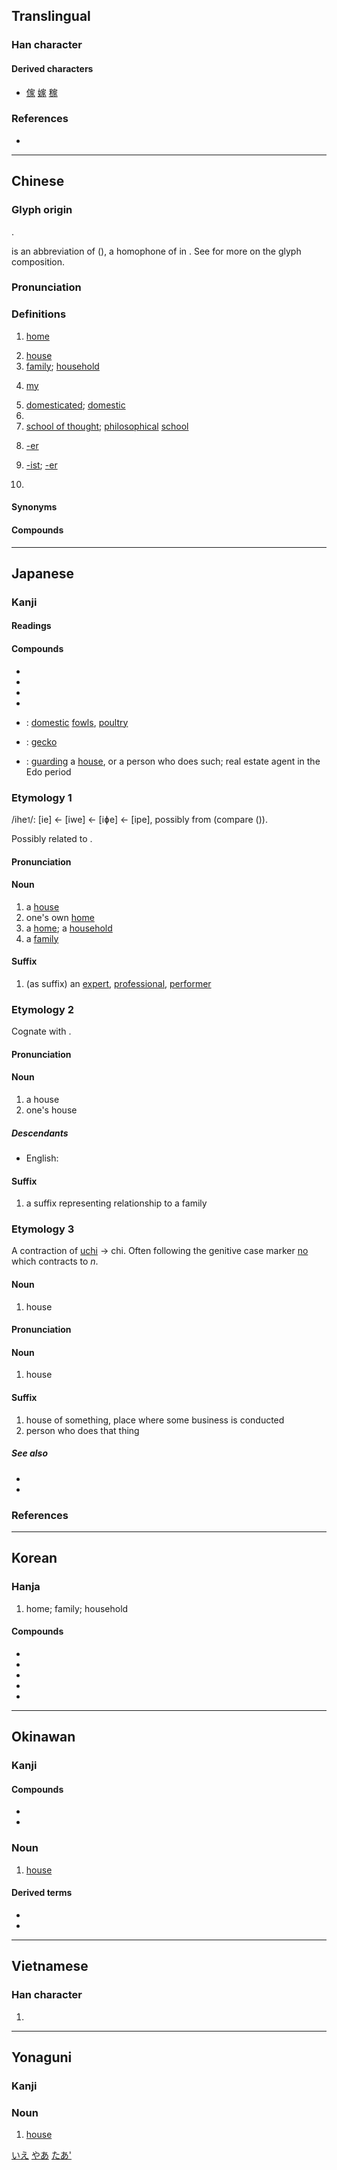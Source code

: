 {{character info/new}}
{{also|傢|冢|冡}}
==Translingual==
{{stroke order|strokes=10}}
{{stroke order|type=animate}}

===Han character===
{{Han char|rn=40|rad=宀|as=07|sn=10|four=30232|canj=JMSO|ids=⿱宀豕}}

====Derived characters====
* [[傢]] [[嫁]] [[稼]]

===References===
* {{Han ref|kx=0286.170|dkj=07169|dj=0566.030|hdz=20930.150|uh=5BB6|ud=23478|bh=AE61|bd=44641}}

----

==Chinese==
{{zh-forms}}

===Glyph origin===
{{Han etym}}
{{Han compound|宀|豕|c1=s|c2=p|t1=roof|t2=pig|ls=psc|no_och2=y}}.

{{lang|zh|豕}} is an abbreviation of {{och-l|豭|male pig, boar}} (''{{w|Shuowen Jiezi}}''), a homophone of {{zh-l|家}} in {{w|Old Chinese}}. See {{zh-l|*豭}} for more on the glyph composition.

===Pronunciation===
{{zh-pron
|m=jiā,jia
|ma=y
|c=gaa1
|h=pfs=kâ
|md=gă
|mn=ke/ka
|mn_note=ke - vernacular; ka - literary
|mn-t=gê1
|w=1ka,1jia
|w_note=1jia is literary
|mc=y
|oc=y
|cat=n,suf,cls,pron
}}

===Definitions===
{{zh-hanzi}}

# [[home]]
#: {{zh-x|我 的 家 就 在 這裡。|My '''home''' is here.}}
# [[house]]
# [[family]]; [[household]]
#: {{zh-x|家庭|family}}
#: {{zh-x|家族|clan; family}}
# {{lb|zh|polite|for family member}} [[my]]
# [[domesticated]]; [[domestic]]
# {{n-g|Classifier for families, businesses and companies.}}
# [[school of thought]]; [[philosophical]] [[school]]
#: {{zh-x|^儒家|Confucian school}}
#: {{zh-x|^道家|Daoist School}}
# {{n-g|Suffix denoting a person with a certain occupation or social standing.}} [[-er]]
# {{n-g|Suffix denoting specialist in a certain activity or field.}} [[-ist]]; [[-er]]
#: {{zh-x|藝術家|artist}}
#: {{zh-x|科學家|scientist}}
# {{surname|lang=zh}}

====Synonyms====
{{zh-dial}}
{{zh-dial|房子}}

====Compounds====
{{zh-der|家財|家蠶|家產|家長里短|家長里短兒|家常|家常便飯|家常話|家仇|家醜|家畜|家傳|家祠|家慈|家大業大|家當|家當兒|家道|家底|家底兒|家電|家丁|家法|家訪|家風|家父|家鴿|家館|家規|家戶|傢伙|家雞|家給人足|家計|家祭|家家|家家兒|家家戶戶|家教|家姐|家景|家境|家居|家具|家眷|家君|家口|家累|家裡|家門|家廟|家母|家娘|家奴|家貧如洗|家破人亡|家譜|家雀兒|家禽|家人|家舍|家生子|家生子兒|家聲|家甚|家史|家世|家事|家室|家書|家屬|家鼠|家數|家私|家天下|家庭|家庭病床|家庭承包|家庭婦女|家庭教育|家庭手工業|家庭影院|家徒四壁|家兔|家蚊|家屋|家無擔石|家無儋石|家務|家弦胡誦|家鄉|家小|家信|家兄|家學|家訓|家鴨|家嚴|家宴|家燕|家養|家業|家蠅|家用|家魚|家喻戶曉|家園|家院|家宅|家長|家長制|家珍|家種|家主|家傳|家資|家子|家族}}

{{zh-cat|Beginning}}

----

==Japanese==

===Kanji===
{{ja-kanji|grade=2|rs=宀07}}

====Readings====
{{ja-readings
|goon=け, く
|kanon=か, こ
|kun=いえ-<いへ-, や-<や-, うち-<うち-
}}

====Compounds====
{{der-top|Compounds}}
* {{ja-r|家屋|かおく}}
* {{ja-r|家具|かぐ}}
* {{ja-r|家族|かぞく}}
* {{ja-r|家庭|かてい}}
{{der-mid}}
* {{ja-r|家禽|かきん}}: [[domestic]] [[fowl]]s, [[poultry]]
* {{ja-r|家守|やもり}}: [[gecko]]
* {{ja-r|家守|やもり}}: [[guarding]] a [[house]], or a person who does such; real estate agent in the Edo period
{{der-bottom}}

===Etymology 1===
{{ja-kanjitab|いえ|yomi=k}}

/ihe<small>1</small>/: [ie] ← [iwe] ← [iɸe] ← [ipe], possibly from {{der|ja|tut-pro|*ibe}} (compare {{cog|trk-pro|*eb||house}} ({{cog|tr|ev}})).

Possibly related to {{m|ja|廬|tr=io||temporary hut}}.

====Pronunciation====
{{ja-pron|yomi=k|いえ|acc=2|acc_ref=DJR,NHK}}

====Noun====
{{ja-noun|いえ|hhira=いへ}}

# a [[house]]
# one's own [[home]]
# a [[home]]; a [[household]]
# a [[family]]

====Suffix====
{{ja-pos|か|suffix}}

# (as suffix) an [[expert]], [[professional]], [[performer]]

===Etymology 2===
{{ja-kanjitab|うち|yomi=k}}
Cognate with {{m|ja|内|tr=uchi}}.

====Pronunciation====
{{ja-pron|yomi=k|うち|acc=0|acc_ref=DJR,NHK}}

====Noun====
{{ja-noun|うち}}

# a house
# one's house

=====Descendants=====
* English: {{l|en|hooch}}

====Suffix====
{{ja-pos|け|suffix}}

# a suffix representing relationship to a family
#: {{ja-usex|平'''家'''|たいら-'''け'''|the Taira family}}

===Etymology 3===
A contraction of [[家|uchi]] → chi. Often following the genitive case marker [[の|no]] which contracts to ''n''.

====Noun====
{{ja-noun|ち}}

# house
#: {{ja-usex|俺ん'''家'''に来ない？|おれ ん '''ち''' に こない？|Wanna come to my place?}}

{{ja-kanjitab|や|yomi=k}}

====Pronunciation====
{{ja-pron|yomi=k|や|acc=1|acc_ref=DJR,NHK}}

====Noun====
{{ja-noun|や}}

# house

====Suffix====
{{ja-pos|や|suffix}}

# house of something, place where some business is conducted
# person who does that thing

=====See also=====
* {{ja-r|者|-しゃ}}
* {{ja-r|手|-しゅ}}

===References===
<references/>

[[Category:Japanese basic words|いえ]]

----

==Korean==

===Hanja===
{{ko-hanja|hangeul=[[가]], [[고]]|mr=ka, ko}}

# home; family; household

====Compounds====
{{der-top}}
* {{ko-inline|가구|||家口}}
* {{ko-inline|가장|||家長}}
* {{ko-inline|가정|||家庭}}
* {{ko-inline|가족|||家族}}
* {{ko-inline|작가|||作家}}
{{der-bottom}}

----

==Okinawan==

===Kanji===
{{head|ryu|kanji|hiragana|やー|romaji|yā}}

====Compounds====
* {{l|ryu|家内|tr=[[ちねー]], ''[[chinē]]''||[[household]]}}
* {{l|ryu|家鴨|tr=[[あひる]], ''[[ahiru]]'', [[あひらー]], ''[[ahirā]]'', [[あふぃらー]], ''[[afirā]]''||[[domestic duck]]}}

===Noun===
{{head|ryu|noun|hiragana|やー|romaji|yā}}

# [[house]]

====Derived terms====
* {{l|ryu|新家|tr=[[みーやー]], ''[[mīyā]]''||[[new]] [[house]]}}
* {{l|ryu|家人衆|tr=[[やーにんじゅ]], ''[[yāninju]]''||[[family]]}}

[[Category:ryu:Buildings|やあ]]

----

==Vietnamese==

===Han character===
{{vi-hantu|[[gia]], [[nhà]]|rs=宀07}}

# {{defn|lang=vi|sort=宀07}}

----

==Yonaguni==

===Kanji===
{{head|yoi|kanji|hiragana|だー|romaji|dā}}

===Noun===
{{head|yoi|noun|hiragana|だー|romaji|dā}}

# [[house]]

[[Category:yoi:Buildings|たあ']]